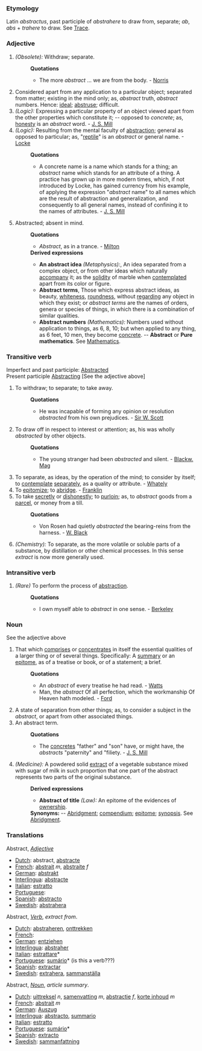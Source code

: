 ===Etymology===
Latin ''abstractus'', past participle of ''abstrahere'' to draw from, separate; ''ab'', ''abs'' + ''trahere'' to draw. See [[Trace]].
===Adjective===
#''(Obsolete):'' Withdraw; separate. 
#:'''Quotations'''
#:*The more ''abstract'' ... we are from the body. - [[Norris]]
#Considered apart from any application to a particular object; separated from matter; existing in the mind only; as, ''abstract'' truth, ''abstract'' numbers. Hence: [[ideal]]; [[abstruse]]; difficult.
#''(Logic):'' Expressing a particular property of an object viewed apart from the other properties which constitute it; -- opposed to ''concrete''; as, [[honesty]] is an ''abstract'' word. - [[J. S. Mill]] 
#''(Logic):'' Resulting from the mental faculty of [[abstraction]]; general as opposed to particular; as, "[[reptile]]" is an ''abstract'' or general name. -[[Locke]]
#:'''Quotations'''
#:*A concrete name is a name which stands for a thing; an ''abstract'' name which stands for an attribute of a thing. A practice has grown up in more modern times, which, if not introduced by Locke, has gained currency from his example, of applying the expression "''abstract'' name" to all names which are the result of abstraction and generalization, and consequently to all general names, instead of confining it to the names of attributes. - [[J. S. Mill]]
#Abstracted; absent in mind.
#:'''Quotations'''
#:*''Abstract'', as in a trance. - [[Milton]]
#:'''Derived expressions'''
#:*'''An abstract idea''' ''(Metaphysics):'', An idea separated from a complex object, or from other ideas which naturally [[accompany]] it; as the [[solidity]] of marble when [[contemplated]] apart from its color or figure.
#:*'''Abstract terms''', Those which express abstract ideas, as beauty, [[whiteness]], [[roundness]], without [[regarding]] any object in which they exist; or ''abstract terms'' are the names of orders, genera or species of things, in which there is a combination of similar qualities.
#:*'''Abstract numbers''' ''(Mathematics):'' Numbers used without application to things, as 6, 8, 10; but when applied to any thing, as 6 feet, 10 men, they become [[concrete]]. -- '''Abstract''' or '''Pure mathematics'''. See [[Mathematics]].
===Transitive verb===
Imperfect and past participle: [[Abstracted]]<br>
Present participle [[Abstracting]] [See the adjective above]
#To withdraw; to separate; to take away.
#:'''Quotations'''
#:*He was incapable of forming any opinion or resolution ''abstracted'' from his own prejudices. - [[Sir W. Scott]]
#To draw off in respect to interest or attention; as, his was wholly ''abstracted'' by other objects.
#:'''Quotations'''
#:*The young stranger had been ''abstracted'' and silent. - [[Blackw. Mag]]
#To separate, as ideas, by the operation of the mind; to consider by itself; to [[contemplate]] [[separately]], as a quality or attribute. - [[Whately]]
#To [[epitomize]]; to [[abridge]]. - [[Franklin]]
#To take [[secretly]] or [[dishonestly]]; to [[purloin]]; as, to ''abstract'' goods from a [[parcel]], or money from a till.
#:'''Quotations'''
#:*Von Rosen had quietly ''abstracted'' the bearing-reins from the harness. - [[W. Black]]
#''(Chemistry):'' To separate, as the more volatile or soluble parts of a substance, by distillation or other chemical processes. In this sense ''extract'' is now more generally used.
===Intransitive verb===
#''(Rare)'' To perform the process of [[abstraction]].
#:'''Quotations'''
#:*I own myself able to ''abstract'' in one sense. - [[Berkeley]]
===Noun===
See the adjective above
#That which [[comprises]] or [[concentrates]] in itself the essential qualities of a larger thing or of several things. Specifically: A [[summary]] or an [[epitome]], as of a treatise or book, or of a statement; a brief.
#:'''Quotations'''
#:*An ''abstract'' of every treatise he had read. - [[Watts]]
#:*Man, the ''abstract'' Of all perfection, which the workmanship Of Heaven hath modeled. - [[Ford]]
#A state of separation from other things; as, to consider a subject in the ''abstract'', or apart from other associated things.
#An abstract term.
#:'''Quotations'''
#:*The [[concretes]] "father" and "son" have, or might have, the ''abstracts'' "paternity" and "filiety. - [[J. S. Mill]]
#''(Medicine):'' A powdered solid [[extract]] of a vegetable substance mixed with sugar of milk in such proportion that one part of the abstract represents two parts of the original substance.
#:'''Derived expressions'''
#:*'''Abstract of title''' ''(Law):'' An epitome of the evidences of [[ownership]].
#:'''Synonyms:''' -- [[Abridgment]]; [[compendium]]; [[epitome]]; [[synopsis]]. See [[Abridgment]].

===Translations===

Abstract, <i>[[Adjective]]</i>
*[[Dutch]]: abstract, [[abstracte]]
*[[French]]: [[abstrait]] ''m'', [[abstraite]] ''f''
*[[German]]: [[abstrakt]]
*[[Interlingua]]: [[abstracte]]
*[[Italian]]: [[estratto]]
*[[Portuguese]]: [[]]
*[[Spanish]]: [[abstracto]]
*[[Swedish]]: [[abstrahera]]

Abstract, <i>[[Verb]]</i>, ''extract from''. 
*[[Dutch]]: [[abstraheren]], [[onttrekken]]
*[[French]]: [[]]
*[[German]]: [[entziehen]]
*[[Interlingua]]: [[abstraher]]
*[[Italian]]: [[estrattare]]*
*[[Portuguese]]: [[sumário]]* (is this a verb???)
*[[Spanish]]: [[extractar]]
*[[Swedish]]: [[extrahera]], [[sammanställa]]

Abstract, <i>[[Noun]]</i>, ''article summary''.
*[[Dutch]]: [[uittreksel]] ''n'', [[samenvatting]] ''m'', [[abstractie]] ''f'', [[korte inhoud]] ''m''
*[[French]]: [[abstrait]] ''m''
*[[German]]: [[Auszug]]
*[[Interlingua]]: [[abstracto]], [[summario]]
*[[Italian]]: [[estratto]]
*[[Portuguese]]: [[sumário]]*
*[[Spanish]]: [[extracto]]
*[[Swedish]]: [[sammanfattning]]